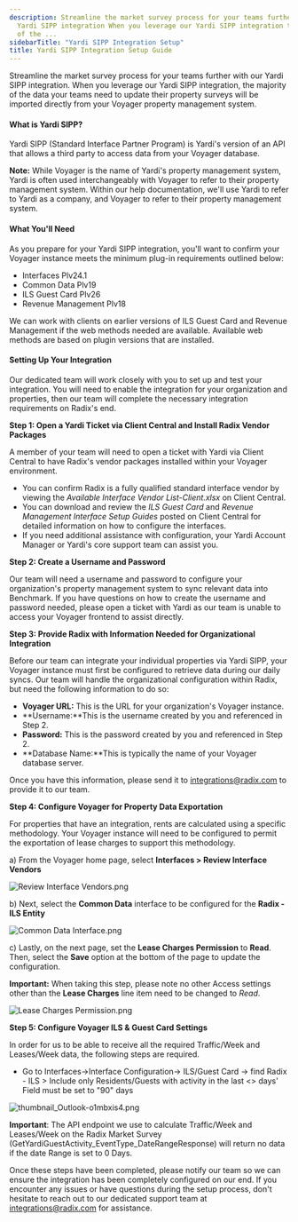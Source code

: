 ```yaml
---
description: Streamline the market survey process for your teams further with our
  Yardi SIPP integration When you leverage our Yardi SIPP integration the majority
  of the ...
sidebarTitle: "Yardi SIPP Integration Setup"
title: Yardi SIPP Integration Setup Guide
---
```


Streamline the market survey process for your teams further with our Yardi SIPP integration. When you leverage our Yardi SIPP integration, the majority of the data your teams need to update their property surveys will be imported directly from your Voyager property management system. 


#### What is Yardi SIPP?


Yardi SIPP (Standard Interface Partner Program) is Yardi's version of an API that allows a third party to access data from your Voyager database.



**Note:** While Voyager is the name of Yardi's property management system, Yardi is often used interchangeably with Voyager to refer to their property management system. Within our help documentation, we'll use Yardi to refer to Yardi as a company, and Voyager to refer to their property management system. 



#### What You'll Need


As you prepare for your Yardi SIPP integration, you'll want to confirm your Voyager instance meets the minimum plug-in requirements outlined below:


* Interfaces Plv24.1
* Common Data Plv19
* ILS Guest Card Plv26
* Revenue Management Plv18


We can work with clients on earlier versions of ILS Guest Card and Revenue Management if the web methods needed are available. Available web methods are based on plugin versions that are installed. 


#### Setting Up Your Integration


Our dedicated team will work closely with you to set up and test your integration. You will need to enable the integration for your organization and properties, then our team will complete the necessary integration requirements on Radix's end. 


**Step 1: Open a Yardi Ticket via Client Central and Install Radix Vendor Packages**


A member of your team will need to open a ticket with Yardi via Client Central to have Radix's vendor packages installed within your Voyager environment. 


* You can confirm Radix is a fully qualified standard interface vendor by viewing the *Available Interface Vendor List-Client.xlsx* on Client Central.
* You can download and review the *ILS Guest Card* and *Revenue Management Interface Setup Guides* posted on Client Central for detailed information on how to configure the interfaces.
* If you need additional assistance with configuration, your Yardi Account Manager or Yardi's core support team can assist you.


**Step 2: Create a Username and Password**


Our team will need a username and password to configure your organization's property management system to sync relevant data into Benchmark. If you have questions on how to create the username and password needed, please open a ticket with Yardi as our team is unable to access your Voyager frontend to assist directly. 


**Step 3: Provide Radix with Information Needed for Organizational Integration**


Before our team can integrate your individual properties via Yardi SIPP, your Voyager instance must first be configured to retrieve data during our daily syncs. Our team will handle the organizational configuration within Radix, but need the following information to do so:


* **Voyager URL:** This is the URL for your organization's Voyager instance.
* **Username:**This is the username created by you and referenced in Step 2.
* **Password:** This is the password created by you and referenced in Step 2.
* **Database Name:**This is typically the name of your Voyager database server.


Once you have this information, please send it to [integrations@radix.com](mailto:onboarding@radix.com) to provide it to our team.


**Step 4: Configure Voyager for Property Data Exportation**


For properties that have an integration, rents are calculated using a specific methodology. Your Voyager instance will need to be configured to permit the exportation of lease charges to support this methodology. 


a) From the Voyager home page, select **Interfaces > Review Interface Vendors**


<Frame>
  <img src="/images/radix/e9693f9b921e469953a50bd182bb25330eb708c8.png" alt="Review Interface Vendors.png" />
</Frame>


b) Next, select the **Common Data** interface to be configured for the **Radix - ILS Entity**


<Frame>
  <img src="/images/radix/c7436d07718bcb470477be7d6c2f3e99aab99f51.png" alt="Common Data Interface.png" />
</Frame>


c) Lastly, on the next page, set the **Lease Charges Permission** to **Read**. Then, select the **Save** option at the bottom of the page to update the configuration. 



**Important:** When taking this step, please note no other Access settings other than the **Lease Charges** line item need to be changed to *Read*.



<Frame>
  <img src="/images/radix/c2ca4259e81563b45b31072e1c7259b579c945ec.png" alt="Lease Charges Permission.png" />
</Frame>


**Step 5: Configure Voyager ILS & Guest Card Settings**


In order for us to be able to receive all the required Traffic/Week and Leases/Week data, the following steps are required.


* Go to Interfaces->Interface Configuration-> ILS/Guest Card -> find Radix - ILS > Include only Residents/Guests with activity in the last <> days' Field must be set to "90" days


<Frame>
  <img src="/images/radix/ab04621bbfe2df2a533fdfcc865ae518c2102232.png" alt="thumbnail_Outlook-o1mbxis4.png" />
</Frame>



**Important**: The API endpoint we use to calculate Traffic/Week and Leases/Week on the Radix Market Survey (GetYardiGuestActivity\_EventType\_DateRangeResponse) will return no data if the date Range is set to 0 Days.



Once these steps have been completed, please notify our team so we can ensure the integration has been completely configured on our end. If you encounter any issues or have questions during the setup process, don't hesitate to reach out to our dedicated support team at [integrations@radix.com](mailto:support@radix.com) for assistance.